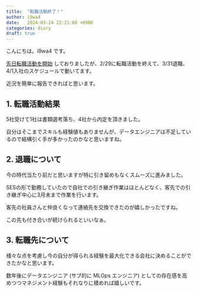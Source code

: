 ```yaml
---
title:  "転職活動終了！"
author: i9wa4
date:   2024-03-24 22:21:08 +0900
categories: diary
draft: true
---
```


こんにちは。i9wa4 です。

[先日転職活動を開始](./2024-01-28-looking-for-a-new-job.qmd) しておりましたが、2/29に転職活動を終えて、3/31退職、4/1入社のスケジュールで動いてます。

近況を簡単に報告できればと思います。

## 1. 転職活動結果

5社受けて1社は書類選考落ち、4社から内定を頂きました。

自分はそこまでスキルも経験値もありませんが、データエンジニアは不足しているので結構引く手が多かったのかなと思いますね。

## 2. 退職について

今の時代当たり前だと思いますが特に引き留めもなくスムーズに進みました。

SESの形で勤務していたので自社での引き継ぎ作業はほとんどなく、客先での引き継ぎ中心に3月末まで作業を行います。

客先の社員さんと仲良くなって連絡先を交換できたのが嬉しかったですね。

この先も付き合いが続けられるといいなぁ。

## 3. 転職先について

様々な点を考慮し今の自分が得られる経験を最大化できる会社に決めることができたかなと思います。

数年後にデータエンジニア (サブ的に MLOps エンジニア) としての存在感を高めつつマネジメント経験もそれなりに積めれば嬉しいです。
